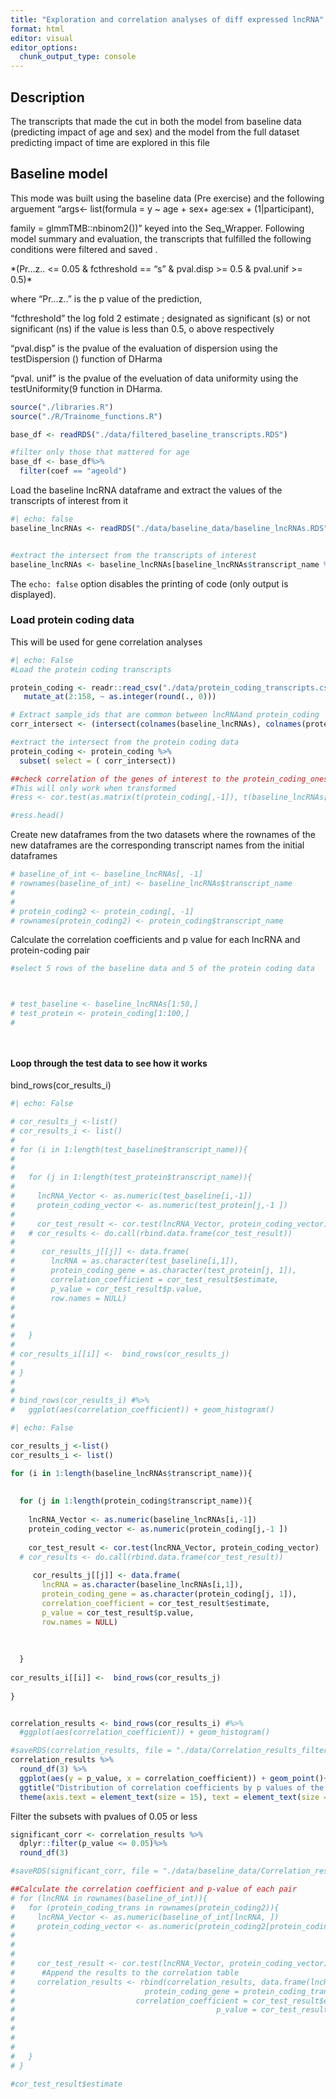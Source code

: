 ```yaml
---
title: "Exploration and correlation analyses of diff expressed lncRNA"
format: html
editor: visual
editor_options: 
  chunk_output_type: console
---
```


## Description

The transcripts that made the cut in both the model from baseline data (predicting impact of age and sex) and the model from the full dataset predicting impact of time are explored in this file

## Baseline model

This mode was built using the baseline data (Pre exercise) and the following arguement "args\<- list(formula = y \~ age + sex+ age:sex + (1\|participant),

family = glmmTMB::nbinom2())" keyed into the Seq_Wrapper. Following model summary and evaluation, the transcripts that fulfilled the following conditions were filtered and saved .

\*(Pr...z.. \<= 0.05 & fcthreshold == "s" & pval.disp \>= 0.5 & pval.unif \>= 0.5)\*

where "Pr...z.." is the p value of the prediction,

"fcthreshold" the log fold 2 estimate ; designated as significant (s) or not significant (ns) if the value is less than 0.5, o above respectively

"pval.disp" is the pvalue of the evaluation of dispersion using the testDispersion () function of DHarma

"pval. unif" is the pvalue of the eveluation of data uniformity using the testUniformity(9 function in DHarma.

```r
source("./libraries.R")
source("./R/Trainome_functions.R")
```

```r
base_df <- readRDS("./data/filtered_baseline_transcripts.RDS")

#filter only those that mattered for age
base_df <- base_df%>%
  filter(coef == "ageold")
```

Load the baseline lncRNA dataframe and extract the values of the transcripts of interest from it

```r
#| echo: false
baseline_lncRNAs <- readRDS("./data/baseline_data/baseline_lncRNAs.RDS")


#extract the intersect from the transcripts of interest
baseline_lncRNAs <- baseline_lncRNAs[baseline_lncRNAs$transcript_name %in% base_df$target, ]


```

The `echo: false` option disables the printing of code (only output is displayed).

### Load protein coding data

This will be used for gene correlation analyses

```r
#| echo: False
#Load the protein coding transcripts

protein_coding <- readr::read_csv("./data/protein_coding_transcripts.csv") %>%
   mutate_at(2:158, ~ as.integer(round(., 0)))

# Extract sample_ids that are common between lncRNAand protein_coding
corr_intersect <- (intersect(colnames(baseline_lncRNAs), colnames(protein_coding)))

#extract the intersect from the protein coding data
protein_coding <- protein_coding %>%
  subset( select = ( corr_intersect))

```

```r

##check correlation of the genes of interest to the protein_coding_ones
#This will only work when transformed
#ress <- cor.test(as.matrix(t(protein_coding[,-1]), t(baseline_lncRNAs[,-1]), method = "spearman"))

#ress.head()
```

Create new dataframes from the two datasets where the rownames of the new dataframes are the corresponding transcript names from the initial dataframes

```r
# baseline_of_int <- baseline_lncRNAs[, -1]
# rownames(baseline_of_int) <- baseline_lncRNAs$transcript_name
# 
# 
# protein_coding2 <- protein_coding[, -1]
# rownames(protein_coding2) <- protein_coding$transcript_name
```

Calculate the correlation coefficients and p value for each lncRNA and protein-coding pair

```r
#select 5 rows of the baseline data and 5 of the protein coding data



# test_baseline <- baseline_lncRNAs[1:50,]
# test_protein <- protein_coding[1:100,]
# 




```

#### Loop through the test data to see how it works

bind_rows(cor_results_i)

```r
#| echo: False

# cor_results_j <-list()
# cor_results_i <- list()
# 
# for (i in 1:length(test_baseline$transcript_name)){
#   
#   
#   for (j in 1:length(test_protein$transcript_name)){
#   
#     lncRNA_Vector <- as.numeric(test_baseline[i,-1])
#     protein_coding_vector <- as.numeric(test_protein[j,-1 ])
#   
#     cor_test_result <- cor.test(lncRNA_Vector, protein_coding_vector)
#   # cor_results <- do.call(rbind.data.frame(cor_test_result))
#    
#      cor_results_j[[j]] <- data.frame(
#        lncRNA = as.character(test_baseline[i,1]),
#        protein_coding_gene = as.character(test_protein[j, 1]),
#        correlation_coefficient = cor_test_result$estimate,
#        p_value = cor_test_result$p.value, 
#        row.names = NULL)
#     
#  
#    
#   } 
#   
# cor_results_i[[i]] <-  bind_rows(cor_results_j)
#   
# }
# 
# 
# bind_rows(cor_results_i) #%>%
#   ggplot(aes(correlation_coefficient)) + geom_histogram()

```

```r
#| echo: False

cor_results_j <-list()
cor_results_i <- list()

for (i in 1:length(baseline_lncRNAs$transcript_name)){
  
  
  for (j in 1:length(protein_coding$transcript_name)){
  
    lncRNA_Vector <- as.numeric(baseline_lncRNAs[i,-1])
    protein_coding_vector <- as.numeric(protein_coding[j,-1 ])
  
    cor_test_result <- cor.test(lncRNA_Vector, protein_coding_vector)
  # cor_results <- do.call(rbind.data.frame(cor_test_result))
   
     cor_results_j[[j]] <- data.frame(
       lncRNA = as.character(baseline_lncRNAs[i,1]),
       protein_coding_gene = as.character(protein_coding[j, 1]),
       correlation_coefficient = cor_test_result$estimate,
       p_value = cor_test_result$p.value, 
       row.names = NULL)
    
 
   
  } 
  
cor_results_i[[i]] <-  bind_rows(cor_results_j)
  
}


correlation_results <- bind_rows(cor_results_i) #%>%
  #ggplot(aes(correlation_coefficient)) + geom_histogram()

```

```r
#saveRDS(correlation_results, file = "./data/Correlation_results_filtered_by_age_baseline.RDS")
correlation_results %>%
  round_df(3) %>%
  ggplot(aes(y = p_value, x = correlation_coefficient)) + geom_point()+
  ggtitle("Distribution of correlation coefficients by p values of the relationships between lncRNAs and protein coding genes") +
  theme(axis.text = element_text(size = 15), text = element_text(size = 15))


```

Filter the subsets with pvalues of 0.05 or less

```r
significant_corr <- correlation_results %>% 
  dplyr::filter(p_value <= 0.05)%>%
  round_df(3)

#saveRDS(significant_corr, file = "./data/baseline_data/Correlation_results_of_significance_for_age.RDS")
```

```r

##Calculate the correlation coefficient and p-value of each pair
# for (lncRNA in rownames(baseline_of_int)){
#   for (protein_coding_trans in rownames(protein_coding2)){
#     lncRNA_Vector <- as.numeric(baseline_of_int[lncRNA, ])
#     protein_coding_vector <- as.numeric(protein_coding2[protein_coding_trans, ])
#     
#     
#     
#     cor_test_result <- cor.test(lncRNA_Vector, protein_coding_vector)
#      #Append the results to the correlation table
#     correlation_results <- rbind(correlation_results, data.frame(lncRNA = lncRNA,
#                             protein_coding_gene = protein_coding_trans,
#                           correlation_coefficient = cor_test_result$estimate,
#                                             p_value = cor_test_result$p.value))
#     
# 
# 
#     
#   }
# }
```

```r
#cor_test_result$estimate

```
